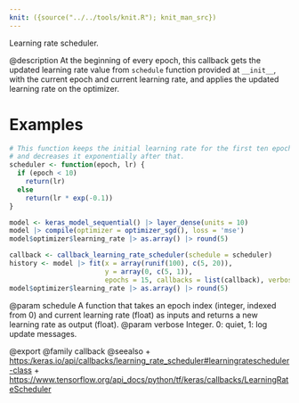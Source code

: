 ```yaml
---
knit: ({source("../../tools/knit.R"); knit_man_src})
---
```

Learning rate scheduler.

@description
At the beginning of every epoch, this callback gets the updated learning
rate value from `schedule` function provided at `__init__`, with the current
epoch and current learning rate, and applies the updated learning rate on
the optimizer.

# Examples
```r
# This function keeps the initial learning rate for the first ten epochs
# and decreases it exponentially after that.
scheduler <- function(epoch, lr) {
  if (epoch < 10)
    return(lr)
  else
    return(lr * exp(-0.1))
}

model <- keras_model_sequential() |> layer_dense(units = 10)
model |> compile(optimizer = optimizer_sgd(), loss = 'mse')
model$optimizer$learning_rate |> as.array() |> round(5)
```

```r
callback <- callback_learning_rate_scheduler(schedule = scheduler)
history <- model |> fit(x = array(runif(100), c(5, 20)),
                        y = array(0, c(5, 1)),
                        epochs = 15, callbacks = list(callback), verbose = 0)
model$optimizer$learning_rate |> as.array() |> round(5)
```

@param schedule A function that takes an epoch index (integer, indexed from 0)
    and current learning rate (float) as inputs and returns a new
    learning rate as output (float).
@param verbose Integer. 0: quiet, 1: log update messages.

@export
@family callback
@seealso
+ <https:/keras.io/api/callbacks/learning_rate_scheduler#learningratescheduler-class>
+ <https://www.tensorflow.org/api_docs/python/tf/keras/callbacks/LearningRateScheduler>
